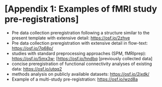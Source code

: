 # [Appendix 1: Examples of fMRI study pre-registrations]

- Pre data collection preregistration following a structure similar to the
  present template with extensive detail:
  [https://osf.io/2zhve](https://osf.io/2zhve)
- Pre data collection preregistration with extensive detail in flow-text:
  [https://osf.io/7q68p/](https://osf.io/7q68p/)
- studies with standard preprocessing approaches (SPM, fMRIprep):
  [https://osf.io/5mx3w](https://osf.io/5mx3w);
  [[https://osf.io/hndbq](https://osf.io/hndbq) [previously collected data]
- concise preregistration of functional connectivity analyses of existing data:
  [https://osf.io/utqq2](https://osf.io/utqq2)
- methods analysis on publicly available datasets:
  [https://osf.io/2jxdk/](https://osf.io/2jxdk/)
- Example of a multi-study pre-registration:
  [https://osf.io/wzd8a](https://osf.io/wzd8a)

